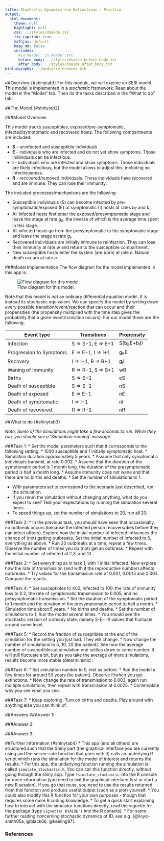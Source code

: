 ```yaml
---
title: Stochastic Dynamics and Extinctions - Practice
output:
  html_document:
    theme: null
    highlight: null
    css: ../styles/dsaide.css
    fig_caption: true
    mathjax: default 
    keep_md: false
    includes:
      #in_header: in_header.txt
      before_body: ../styles/dsaide_before_body.txt
      after_body: ../styles/dsaide_after_body.txt 
bibliography: ../media/references.bib
---
```


##Overview {#shinytab1}
For this module, we will explore an SEIR model. This model is implemented in a _stochastic_ framework. Read about the model in the "Model" tab. Then do the tasks described in the "What to do" tab.

##The Model {#shinytab2}

###Model Overview

This model tracks susceptibles, exposed/pre-symptomatic, infected/symptomatic and recovered hosts. 
The following compartments are included:  

* **S** - uninfected and susceptible individuals 
* **E** - individuals who are infected and do not yet show symptoms. Those individuals can be infectious.
* **I** - individuals who are infected and show symptoms. Those individuals are likely infectious, but the model allows to adjust this, including no infectiousness.
* **R** - recovered/removed individuals. Those individuals have recovered and are immune. They can lose their immunity.


The included processes/mechanisms are the following:

* Susceptible individuals (S) can become infected by pre-symptomatic/exposed (E) or symptomatic (I) hosts at rates _b~E~_ and _b~I~_. 
* All infected hosts first enter the exposed/presymptomatic stage and leave the stage at rate _g~E~_, the inverse of which is the average time spent in this stage. 
* All infected hosts go from the presymptomatic to the symptomatic stage and leave the stage at rate _g~I~_. 
* Recovered individuals are initially immune to reinfection. They can lose their immunity at rate _w_ and return to the susceptible compartment. 
* New susceptible hosts enter the system (are born) at rate _e_. Natural death occurs at rate _n_.



###Model Implementation
The flow diagram for the model implemented in this app is:

![Flow diagram for this model.](../media/stochasticmodel.png)


Note that this model is _not_ an ordinary differential equation model. It is instead its stochastic equivalent.
We can specify the model by writing down every possible transition/event/reaction that can occur and their propensities (the propensity multiplied with the
time step gives the probability that a given event/transition occurs). For our model these are the following:

Event type              |  Transitions        |   Propensity      |
----------              |  -----------        |   ----------      |
Infection               |  S => S-1, E => E+1 |   S(b~E~E+b~I~I)  |
Progression to Symptoms |  E => E-1, I => I+1 |   g~E~E           |
Recovery                |  I => I-1, R => R+1 |   g~I~I           |
Waning of Immunity      |  R => R-1, S => S+1 |   wR          |
Births                  |  S => S+1           |   eS          |
Death of susceptible    |  S => S-1           |   nS          | 
Death of exposed        |  E => E-1           |   nE          |
Death of symptomatic    |  I => I-1           |   nI          |
Death of recovered      |  R => R-1           |   nR          |




##What to do {#shinytab3}

_Note: Some of the simulations might take a few seconds to run. While they run, you should see a 'Simulation running' message._

###Task 1: 
* Set the model parameters such that it corresponds to the following setting: 
    * 1000 susceptible and 1 initially symptomatic host.
    * Simulation duration approximately 5 years.
    * Assume that only symptomatic individuals transmit, at rate 0.002. 
    * Assume that the duration of the symptomatic period is 1 month long, the duration of the presymptomatic period is half a month long. 
    * Assume immunity does not wane and that there are no births and deaths.
    * Set the number of simulations to 1.
    
* With parameters set to correspond to the scenario just described, run the simulation.
* If you rerun the simulation without changing anything, what do you expect to see? Test your expectations by running the simulation several times.
* To speed things up, set the number of simulations to 20, run all 20.

###Task 2: 
* In the previous task, you should have seen that occasionally, no outbreak occurs (because the infected person recovers/dies before they can infect others). Explore how the initial number of infected influences the chance of (not) getting outbreaks. Set the initial number of infected to 5, everything as above. 
* Run 20 outbreaks at a time, repeat a few times. Observe the number of times you do (not) get an outbreak.
* Repeat with the initial number of infected at 2,3, and 10.


###Task 3: 
* Set everything as in task 1, with 1 initial infected. Now explore how the rate of transmission (and with it the reproductive number) affects outbreaks.
* Try values for the transmission rate of 0.001, 0.0015 and 0.004. Compare the results.


###Task 4: 
* Set susceptibles to 400, infected to 100, the rate of immunity loss to 0.2, the rate of symptomatic transmission to 0.005, and no presymptomatic transmission. 
* Set the duration of the symptomatic period to 1 month and the duration of the presymptomatic period to half a month. 
* Simulation time about 5 years.
* No births and deaths.
* Set the number of simulations to 1. Run the model several times.
* You should see the stochastic version of a steady state, namely S-E-I-R values that fluctuate around some level.
    
###Task 5: 
* Record the fraction of susceptibles at the end of the simulation for the setting you just had. They will change.
* Now change the number of simulations to 5, 10, 20 (be patient). See how the average number of susceptibles at simulation end settles down to some number. It will still fluctuate a bit, but as you take the average of more simulations, results become more stable (deterministic). 

###Task 6: 
* Set simulation number to 5, rest as before.
* Run the model a few times for around 50 years (be patient). Observe if/when you get extinctions.
* Now change the rate of transmission to 0.003, again run multiple simulations, then repeat with transmission at 0.0025.
* Contemplate why you see what you see.
  
  
###Task 7: 
* Keep exploring. Turn on births and deaths. Play around with anything else you can think of.  
  
  
##Answers 
##Answer 1: 

###Answer 2: 

###Answer 3: 


##Further Information {#shinytab4}
* This app (and all others) are structured such that the Shiny part (the graphical interface you are currently using and the server-side function that goes with it) calls an underlying R script which runs the simulation for the model of interest and returns the results.
* For this app, the underlying function running the simulation is called `simulate_stochastic.R`. You can call this function directly, without going through the shiny app. Type `?simulate_stochastic` into the R console for more information (you need to exit the graphical interface first or start a new R session). If you go that route, you need to use the results returned from this function and produce useful output (such as a plot) yourself. 
* You could also modify this R function for your own purposes - though that requires some more R coding knowledge. 
* To get a quick start explaining how to interact with the simulator functions directly, read the vignette for the package (type `vignette('DSAIDE')` into the R console).
* For some further reading concerning stochastic dynamics of ID, see e.g. [@lloyd-smith05a, @black66, @keeling97].

### References

